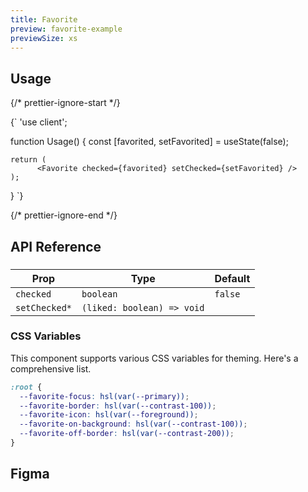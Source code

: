 ```yaml
---
title: Favorite
preview: favorite-example
previewSize: xs
---
```


## Usage

{/* prettier-ignore-start */}

<CodeBlock lang="ts">{`
'use client';



function Usage() {
    const [favorited, setFavorited] = useState(false);

    return (
          <Favorite checked={favorited} setChecked={setFavorited} />
    );
}
`}
</CodeBlock>

{/* prettier-ignore-end */}

## API Reference

###

| Prop          | Type                       | Default |
| ------------- | -------------------------- | ------- |
| `checked`     | `boolean`                  | `false` |
| `setChecked*` | `(liked: boolean) => void` |         |

### CSS Variables

This component supports various CSS variables for theming. Here's a comprehensive list.

```css
:root {
  --favorite-focus: hsl(var(--primary));
  --favorite-border: hsl(var(--contrast-100));
  --favorite-icon: hsl(var(--foreground));
  --favorite-on-background: hsl(var(--contrast-100));
  --favorite-off-border: hsl(var(--contrast-200));
}
```

## Figma

<Figma url="https://www.figma.com/design/GAKpWYdZ0ZVOSFtNPHliJM/Soul-Vibe?node-id=2786-48743" />
